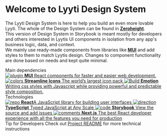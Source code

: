 
<Meta title="Introduction" />

<style>
  {`
  p {
    margin: 0 !important;
  }
  
  .subheading {
    --mediumdark: '#999999';
    font-weight: 900;
    font-size: 13px;
    color: #999;
    letter-spacing: 6px;
    line-height: 24px;
    text-transform: uppercase;
    margin-bottom: 12px;
    margin-top: 40px;
  }

  .link-list {
    display: grid;
    grid-template-columns: 1fr;
    grid-template-rows: 1fr;
    row-gap: 10px;
  }

  @media (min-width: 620px) {
    .link-list {
      row-gap: 20px;
      column-gap: 20px;
      grid-template-columns: 1fr 1fr;
    }
  }

  @media all and (-ms-high-contrast:none) {
  .link-list {
      display: -ms-grid;
      -ms-grid-columns: 1fr 1fr;
      -ms-grid-rows: 1fr 1fr;
    }
  }

  .link-item {
    padding: 20px 30px 20px 15px;
    border: 1px solid #00000010;
    border-radius: 5px;
    transition: background 150ms ease-out, border 150ms ease-out, transform 150ms ease-out;
    color: #333333;
    display: flex;
    align-items: flex-start;
  }

  .link-item:hover {
    border-color: #1EA7FD50;
    transform: translate3d(0, -3px, 0);
    box-shadow: rgba(0, 0, 0, 0.08) 0 3px 10px 0;
  }

  .link-item:active {
    border-color: #1EA7FD;
    transform: translate3d(0, 0, 0);
  }

  .link-item strong {
    font-weight: 700;
    display: block;
    margin-bottom: 2px;
  }

  .link-item img {
    height: 40px;
    width: 40px;
    margin-right: 15px;
    flex: none;
  }

  .link-item span {
    font-size: 14px;
    line-height: 20px;
  }

  .tip {
    display: inline-block;
    border-radius: 1em;
    font-size: 11px;
    line-height: 16px;
    font-weight: 700;
    background: #E7FDD8;
    color: #66BF3C;
    padding: 4px 16px;
    margin-right: 10px;
    vertical-align: top;
  }

  .tip-wrapper {
    font-size: 13px;
    line-height: 20px;
    margin-top: 40px;
    margin-bottom: 40px;
  }

  .tip-wrapper code {
    font-size: 12px;
    display: inline-block;
  }


  `}
</style>

# Welcome to Lyyti Design System

The Lyyti Design System is here to help you build an even more lovable Lyyti.
The whole of the Design System can be found in [**Zeroheight**](https://lyyti.zeroheight.com/styleguide/s/24777/p/593925-lyyti-design-system).
<br />
This version of Design System in Storybook is meant mostly for developers and others interested in Lyytis UI components in isolation from any app's business logic, data, and context.
<br />
We mainly use ready-made components from libraries like [**MUI**](https://mui.com/) and add styles to them to match Lyytis design. Changes to component functionality are done based on needs and kept quite minimal.

<div class="subheading">Main dependencies</div>

<div class="link-list">
  <a class="link-item" href="https://mui.com/" target="_blank">
    <img src="/assets/plugin.svg" alt="plugin" />
    <span>
      <strong>MUI</strong>
      React components for faster and easier web development.
    </span>
  </a>
  <a class="link-item" href="https://streamlineicons.com/" target="_blank">
    <img src="/assets/colors.svg" alt="colors" />
    <span>
      <strong>Streamline Icons</strong>
      The world’s largest icon pack
    </span>
  </a>
  <a class="link-item" href="https://emotion.sh/" target="_blank">
    <img src="/assets/stackalt.svg" alt="Build" />
    <span>
      <strong>Emotion</strong>
      Writing css styles with Javascript while providing powerful and predictable style composition.
    </span>
  </a>
</div>

<div class="subheading">Technologies</div>

<div class="link-list">
  <a class="link-item" href="https://reactjs.org" target="_blank">
    <img src="/assets/repo.svg" alt="repo" />
    <span>
      <strong>React</strong>A JavaScript library for building user interfaces
    </span>
  </a>
  <a class="link-item" href="https://www.typescriptlang.org" target="_blank">
    <img src="/assets/direction.svg" alt="direction" />
    <span>
      <strong>TypeScript</strong>
      Typed JavaScript at Any Scale
    </span>
  </a>
  <a class="link-item" href="https://storybook.js.org/docs" target="_blank">
    <img src="/assets/code-brackets.svg" alt="code" />
    <span>
      <strong>Storybook</strong>
      View the source and add issues
    </span>
  </a>
  <a class="link-item" href="https://nextjs.org/" target="_blank">
    <img src="/assets/comments.svg" alt="comments" />
    <span>
      <strong>Next.js</strong>
      The best React developer experience with all the features you need for production
    </span>
  </a>
</div>

<div class="tip-wrapper">
  <span class="tip">Tip for Developers</span>
  Check out <a href="https://github.com/lyytioy/lyyti-design-system#readme">Project README</a> for more
  technical instructions
</div>
